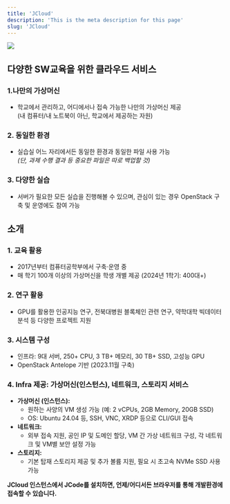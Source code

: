 ```yaml
---
title: 'JCloud'
description: 'This is the meta description for this page'
slug: 'JCloud'
---
```



[<img src="./JCloud/images/jcloudlogo.png" width="auto" height="auto"/>](https://jcloud.jbnu.ac.kr)

## 다양한 SW교육을 위한 클라우드 서비스
### 1.나만의 가상머신
- 학교에서 관리하고, 어디에서나 접속 가능한 나만의 가상머신 제공  
(내 컴퓨터/내 노트북이 아닌, 학교에서 제공하는 자원)
### 2. 동일한 환경
- 실습실 어느 자리에서든 동일한 환경과 동일한 파일 사용 가능  
*(단, 과제 수행 결과 등 중요한 파일은 따로 백업할 것)*
### 3. 다양한 실습
- 서버가 필요한 모든 실습을 진행해볼 수 있으며, 관심이 있는 경우 OpenStack 구축 및 운영에도 참여 가능

## 소개
### 1. 교육 활용
- 2017년부터 컴퓨터공학부에서 구축·운영 중  
- 매 학기 100개 이상의 가상머신을 학생 개별 제공 (2024년 1학기: 400대+)
### 2. 연구 활용
- GPU를 활용한 인공지능 연구, 전북대병원 블록체인 관련 연구, 약학대학 빅데이터 분석 등 다양한 프로젝트 지원
### 3. 시스템 구성
- 인프라: 9대 서버, 250+ CPU, 3 TB+ 메모리, 30 TB+ SSD, 고성능 GPU  
- OpenStack Antelope 기반 (2023.11월 구축)
### 4. Infra 제공: 가상머신(인스턴스), 네트워크, 스토리지 서비스
- **가상머신 (인스턴스):**  
    - 원하는 사양의 VM 생성 가능 (예: 2 vCPUs, 2GB Memory, 20GB SSD)  
    - OS: Ubuntu 24.04 등, SSH, VNC, XRDP 등으로 CLI/GUI 접속
- **네트워크:**  
    - 외부 접속 지원, 공인 IP 및 도메인 할당, VM 간 가상 네트워크 구성, 각 네트워크 및 VM별 보안 설정 가능
- **스토리지:**  
    - 기본 탑재 스토리지 제공 및 추가 볼륨 지원, 필요 시 초고속 NVMe SSD 사용 가능


**JCloud 인스턴스에서 JCode를 설치하면, 언제/어디서든 브라우저를 통해 개발환경에 접속할 수 있습니다.**
